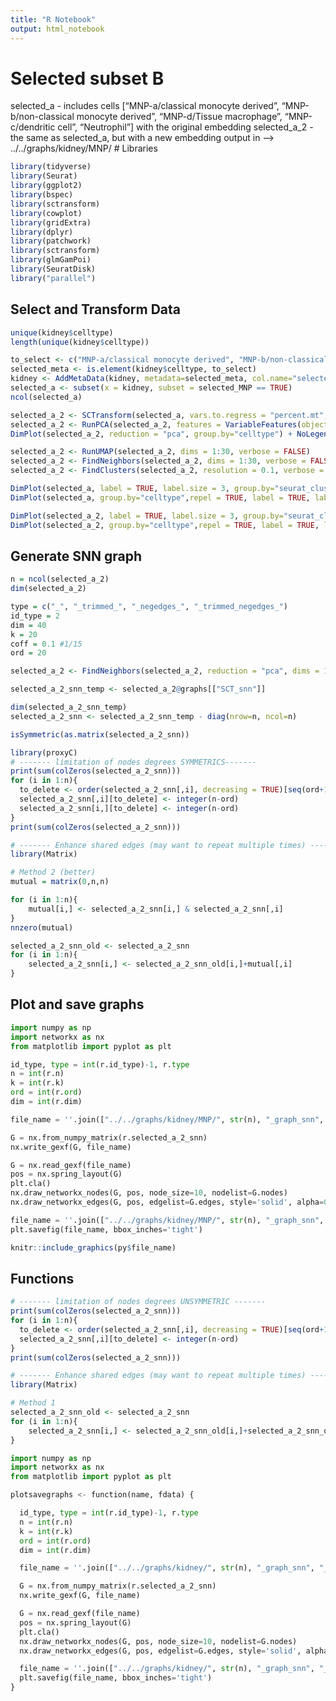 ```yaml
---
title: "R Notebook"
output: html_notebook
---
```


# Selected subset B
selected_a - includes cells ["MNP-a/classical monocyte derived", "MNP-b/non-classical monocyte derived", "MNP-d/Tissue macrophage", "MNP-c/dendritic cell", "Neutrophil"] with the original embedding
selected_a_2 - the same as selected_a, but with a new embedding
output in --> ../../graphs/kidney/MNP/
# Libraries
```r
library(tidyverse)
library(Seurat)
library(ggplot2)
library(bspec)
library(sctransform)
library(cowplot)
library(gridExtra)
library(dplyr)
library(patchwork)
library(sctransform)
library(glmGamPoi)
library(SeuratDisk)
library("parallel")
```

## Select and Transform Data
```r
unique(kidney$celltype)
length(unique(kidney$celltype))
```


```r
to_select <- c("MNP-a/classical monocyte derived", "MNP-b/non-classical monocyte derived", "MNP-d/Tissue macrophage", "MNP-c/dendritic cell", "Neutrophil")
selected_meta <- is.element(kidney$celltype, to_select)
kidney <- AddMetaData(kidney, metadata=selected_meta, col.name="selected_MNP")
selected_a <- subset(x = kidney, subset = selected_MNP == TRUE)
ncol(selected_a)
```

```r
selected_a_2 <- SCTransform(selected_a, vars.to.regress = "percent.mt", method = "glmGamPoi", verbose = FALSE)
selected_a_2 <- RunPCA(selected_a_2, features = VariableFeatures(object = selected_a_2))
DimPlot(selected_a_2, reduction = "pca", group.by="celltype") + NoLegend()
```

```r
selected_a_2 <- RunUMAP(selected_a_2, dims = 1:30, verbose = FALSE)
selected_a_2 <- FindNeighbors(selected_a_2, dims = 1:30, verbose = FALSE)
selected_a_2 <- FindClusters(selected_a_2, resolution = 0.1, verbose = FALSE)
```

```r
DimPlot(selected_a, label = TRUE, label.size = 3, group.by="seurat_clusters") + NoLegend()
DimPlot(selected_a, group.by="celltype",repel = TRUE, label = TRUE, label.size = 3) #+ NoLegend()
```

```r
DimPlot(selected_a_2, label = TRUE, label.size = 3, group.by="seurat_clusters") + NoLegend()
DimPlot(selected_a_2, group.by="celltype",repel = TRUE, label = TRUE, label.size = 3) #+ NoLegend()
```

## Generate SNN graph
```r
n = ncol(selected_a_2)
dim(selected_a_2)

type = c("_", "_trimmed_", "_negedges_", "_trimmed_negedges_")
id_type = 2
dim = 40
k = 20
coff = 0.1 #1/15
ord = 20

selected_a_2 <- FindNeighbors(selected_a_2, reduction = "pca", dims = 1:dim, k.param=k, compute.SNN=TRUE, prune.SNN=coff)

selected_a_2_snn_temp <- selected_a_2@graphs[["SCT_snn"]]

dim(selected_a_2_snn_temp)
selected_a_2_snn <- selected_a_2_snn_temp - diag(nrow=n, ncol=n)
```

```r
isSymmetric(as.matrix(selected_a_2_snn))
```

```r
library(proxyC)
# ------- limitation of nodes degrees SYMMETRICS-------
print(sum(colZeros(selected_a_2_snn)))
for (i in 1:n){
  to_delete <- order(selected_a_2_snn[,i], decreasing = TRUE)[seq(ord+1,n,1)]
  selected_a_2_snn[,i][to_delete] <- integer(n-ord)
  selected_a_2_snn[i,][to_delete] <- integer(n-ord)
}
print(sum(colZeros(selected_a_2_snn)))
```

```r
# ------- Enhance shared edges (may want to repeat multiple times) -------
library(Matrix)

# Method 2 (better)
mutual = matrix(0,n,n)

for (i in 1:n){
    mutual[i,] <- selected_a_2_snn[i,] & selected_a_2_snn[,i] 
}
nnzero(mutual)

selected_a_2_snn_old <- selected_a_2_snn
for (i in 1:n){
    selected_a_2_snn[i,] <- selected_a_2_snn_old[i,]+mutual[,i]
}
```

## Plot and save graphs

```python
import numpy as np
import networkx as nx
from matplotlib import pyplot as plt

id_type, type = int(r.id_type)-1, r.type
n = int(r.n)
k = int(r.k)
ord = int(r.ord)
dim = int(r.dim)

file_name = ''.join(["../../graphs/kidney/MNP/", str(n), "_graph_snn", "_k", str(k), "_dim", str(dim), type[id_type], str(ord), "_bench.gexf"])

G = nx.from_numpy_matrix(r.selected_a_2_snn)
nx.write_gexf(G, file_name)

G = nx.read_gexf(file_name)
pos = nx.spring_layout(G)
plt.cla()
nx.draw_networkx_nodes(G, pos, node_size=10, nodelist=G.nodes)
nx.draw_networkx_edges(G, pos, edgelist=G.edges, style='solid', alpha=0.5, width=1)

file_name = ''.join(["../../graphs/kidney/MNP/", str(n), "_graph_snn", "_k", str(k), "_dim", str(dim), type[id_type], str(ord), "_bench.png"])
plt.savefig(file_name, bbox_inches='tight')
```

```r
knitr::include_graphics(py$file_name)
```

## Functions

```r
# ------- limitation of nodes degrees UNSYMMETRIC -------
print(sum(colZeros(selected_a_2_snn)))
for (i in 1:n){
  to_delete <- order(selected_a_2_snn[,i], decreasing = TRUE)[seq(ord+1,n,1)]
  selected_a_2_snn[,i][to_delete] <- integer(n-ord)
}
print(sum(colZeros(selected_a_2_snn)))
```

```r
# ------- Enhance shared edges (may want to repeat multiple times) -------
library(Matrix)

# Method 1
selected_a_2_snn_old <- selected_a_2_snn
for (i in 1:n){
    selected_a_2_snn[i,] <- selected_a_2_snn_old[i,]+selected_a_2_snn_old[,i]
}
```

```python
import numpy as np
import networkx as nx
from matplotlib import pyplot as plt

plotsavegraphs <- function(name, fdata) {

  id_type, type = int(r.id_type)-1, r.type
  n = int(r.n)
  k = int(r.k)
  ord = int(r.ord)
  dim = int(r.dim)

  file_name = ''.join(["../../graphs/kidney/", str(n), "_graph_snn", "_k", str(k), "_dim", str(dim), type[id_type], str(ord), "_bench.gexf"])

  G = nx.from_numpy_matrix(r.selected_a_2_snn)
  nx.write_gexf(G, file_name)

  G = nx.read_gexf(file_name)
  pos = nx.spring_layout(G)
  plt.cla()
  nx.draw_networkx_nodes(G, pos, node_size=10, nodelist=G.nodes)
  nx.draw_networkx_edges(G, pos, edgelist=G.edges, style='solid', alpha=0.5, width=1)

  file_name = ''.join(["../../graphs/kidney/", str(n), "_graph_snn", "_k", str(k), "_dim", str(dim), type[id_type], str(ord), "_bench.png"])
  plt.savefig(file_name, bbox_inches='tight')
}
```
